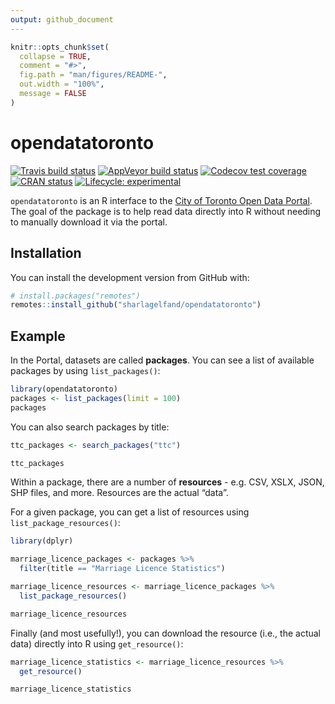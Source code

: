 ```yaml
---
output: github_document
---
```


<!-- README.md is generated from README.Rmd. Please edit that file -->

```r
knitr::opts_chunk$set(
  collapse = TRUE,
  comment = "#>",
  fig.path = "man/figures/README-",
  out.width = "100%",
  message = FALSE
)
```
# opendatatoronto

<!-- badges: start -->
[![Travis build status](https://travis-ci.org/sharlagelfand/opendatatoronto.svg?branch=master)](https://travis-ci.org/sharlagelfand/opendatatoronto)
[![AppVeyor build status](https://ci.appveyor.com/api/projects/status/github/sharlagelfand/opendatatoronto?branch=master&svg=true)](https://ci.appveyor.com/project/sharlagelfand/opendatatoronto)
[![Codecov test coverage](https://codecov.io/gh/sharlagelfand/opendatatoronto/branch/master/graph/badge.svg)](https://codecov.io/gh/sharlagelfand/opendatatoronto?branch=master)
[![CRAN status](https://www.r-pkg.org/badges/version/opendatatoronto)](https://cran.r-project.org/package=opendatatoronto)
[![Lifecycle: experimental](https://img.shields.io/badge/lifecycle-experimental-orange.svg)](https://www.tidyverse.org/lifecycle/#experimental)
<!-- badges: end -->

`opendatatoronto` is an R interface to the [City of Toronto Open Data Portal](https://portal0.cf.opendata.inter.sandbox-toronto.ca/). The goal of the package is to help read data directly into R without needing to manually download it via the portal.

## Installation

You can install the development version from GitHub with:

``` r
# install.packages("remotes")
remotes::install_github("sharlagelfand/opendatatoronto")
```

## Example

In the Portal, datasets are called **packages**. You can see a list of available packages by using `list_packages()`:

```r
library(opendatatoronto)
packages <- list_packages(limit = 100)
packages
```

You can also search packages by title:

```r
ttc_packages <- search_packages("ttc")

ttc_packages
```

Within a package, there are a number of **resources** - e.g. CSV, XSLX, JSON, SHP files, and more. Resources are the actual "data".

For a given package, you can get a list of resources using `list_package_resources()`:

```r
library(dplyr)

marriage_licence_packages <- packages %>%
  filter(title == "Marriage Licence Statistics")

marriage_licence_resources <- marriage_licence_packages %>%
  list_package_resources()

marriage_licence_resources
```

Finally (and most usefully!), you can download the resource (i.e., the actual data) directly into R using `get_resource()`:

```r
marriage_licence_statistics <- marriage_licence_resources %>%
  get_resource()

marriage_licence_statistics
```
